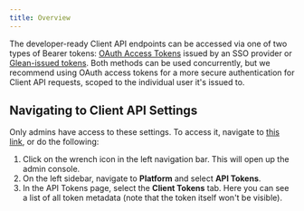 ```yaml
---
title: Overview
---
```


The developer-ready Client API endpoints can be accessed via one of two types of Bearer tokens: [OAuth Access Tokens](/docs/guides/client/authentication/oauth) issued by an SSO provider or [Glean-issued tokens](#glean-issued-tokens). Both methods can be used concurrently, but we recommend using OAuth access tokens for a more secure authentication for Client API requests, scoped to the individual user it's issued to.

## Navigating to Client API Settings

Only admins have access to these settings. To access it, navigate to [this link](https://app.glean.com/admin/platform/tokenManagement?tab=client), or do the following:

1. Click on the wrench icon in the left navigation bar. This will open up the admin console.
2. On the left sidebar, navigate to **Platform** and select **API Tokens**.
3. In the API Tokens page, select the **Client Tokens** tab. Here you can see a list of all token metadata (note that the token itself won't be visible).